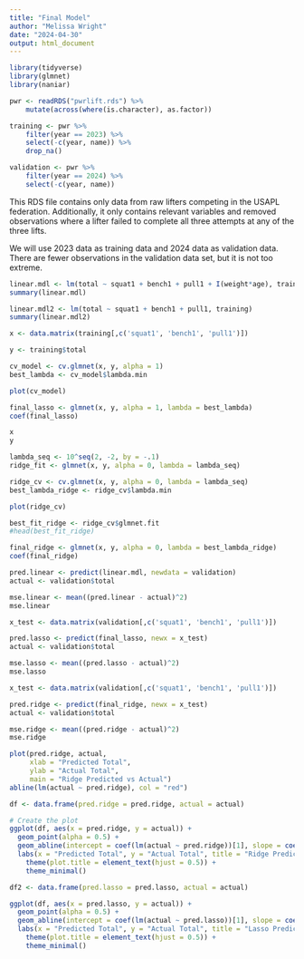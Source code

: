 ```yaml
---
title: "Final Model"
author: "Melissa Wright"
date: "2024-04-30"
output: html_document
---
```


```r
library(tidyverse)
library(glmnet)
library(naniar)
```

```r
pwr <- readRDS("pwrlift.rds") %>% 
    mutate(across(where(is.character), as.factor))

training <- pwr %>% 
    filter(year == 2023) %>%
    select(-c(year, name)) %>% 
    drop_na()

validation <- pwr %>%
    filter(year == 2024) %>%
    select(-c(year, name)) 

```

This RDS file contains only data from raw lifters competing in the USAPL federation. Additionally, it only contains relevant variables and removed observations where a lifter failed to complete all three attempts at any of the three lifts.

We will use 2023 data as training data and 2024 data as validation data. There are fewer observations in the validation data set, but it is not too extreme. 




```r
linear.mdl <- lm(total ~ squat1 + bench1 + pull1 + I(weight*age), training)
summary(linear.mdl)

linear.mdl2 <- lm(total ~ squat1 + bench1 + pull1, training)
summary(linear.mdl2)
```


```r
x <- data.matrix(training[,c('squat1', 'bench1', 'pull1')])

y <- training$total

cv_model <- cv.glmnet(x, y, alpha = 1)
best_lambda <- cv_model$lambda.min

plot(cv_model)

final_lasso <- glmnet(x, y, alpha = 1, lambda = best_lambda)
coef(final_lasso)
```


```r
x
y

lambda_seq <- 10^seq(2, -2, by = -.1)
ridge_fit <- glmnet(x, y, alpha = 0, lambda = lambda_seq)

ridge_cv <- cv.glmnet(x, y, alpha = 0, lambda = lambda_seq)
best_lambda_ridge <- ridge_cv$lambda.min

plot(ridge_cv)

best_fit_ridge <- ridge_cv$glmnet.fit
#head(best_fit_ridge)

final_ridge <- glmnet(x, y, alpha = 0, lambda = best_lambda_ridge)
coef(final_ridge)

```


```r
pred.linear <- predict(linear.mdl, newdata = validation)
actual <- validation$total

mse.linear <- mean((pred.linear - actual)^2)
mse.linear
```



```r
x_test <- data.matrix(validation[,c('squat1', 'bench1', 'pull1')])

pred.lasso <- predict(final_lasso, newx = x_test)
actual <- validation$total

mse.lasso <- mean((pred.lasso - actual)^2)
mse.lasso
```


```r
x_test <- data.matrix(validation[,c('squat1', 'bench1', 'pull1')])

pred.ridge <- predict(final_ridge, newx = x_test)
actual <- validation$total

mse.ridge <- mean((pred.ridge - actual)^2)
mse.ridge

plot(pred.ridge, actual, 
     xlab = "Predicted Total",
     ylab = "Actual Total",
     main = "Ridge Predicted vs Actual")
abline(lm(actual ~ pred.ridge), col = "red")
```


```r
df <- data.frame(pred.ridge = pred.ridge, actual = actual)

# Create the plot
ggplot(df, aes(x = pred.ridge, y = actual)) +
  geom_point(alpha = 0.5) +
  geom_abline(intercept = coef(lm(actual ~ pred.ridge))[1], slope = coef(lm(actual ~ pred.ridge))[2], color = "red") +
  labs(x = "Predicted Total", y = "Actual Total", title = "Ridge Predicted vs Actual") +
    theme(plot.title = element_text(hjust = 0.5)) +
    theme_minimal()
```


```r
df2 <- data.frame(pred.lasso = pred.lasso, actual = actual)

ggplot(df, aes(x = pred.lasso, y = actual)) +
  geom_point(alpha = 0.5) +
  geom_abline(intercept = coef(lm(actual ~ pred.lasso))[1], slope = coef(lm(actual ~ pred.lasso))[2], color = "red") +
  labs(x = "Predicted Total", y = "Actual Total", title = "Lasso Predicted vs Actual") +
    theme(plot.title = element_text(hjust = 0.5)) +
    theme_minimal()
```

